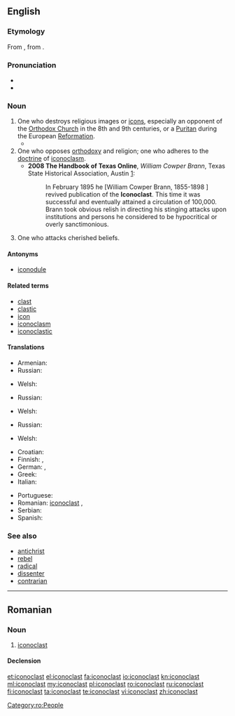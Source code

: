 ==English==
{{was wotd|2006|October|20}}

===Etymology===
From {{etyl|fr|en}} {{term|iconoclaste|lang=fr}}, from {{etyl|gkm|en}} {{term|εἰκονοκλάστης||eikonoklástēs|lit=image breaker|lang=gkm|sc=polytonic}}.

===Pronunciation===
* {{IPA|/aɪˈkɒnəklæst/}}
* {{audio|en-us-iconoclast.ogg|Audio (US)|lang=en}}

===Noun===
{{en-noun}}

# One who destroys religious images or [[icons]], especially an opponent of the [[Orthodox Church]] in the 8th and 9th centuries, or a [[Puritan]] during the European [[Reformation]].
#* {{quote-book|year=2004|author=Eugene TeSelle|section=Iconoclast|title=World Book Encyclopedia, 2004 edition (CD)|passage=In the days of the early Christian church, people who opposed the veneration (reverence) of images were called '''iconoclasts'''.}}
# One who opposes [[orthodoxy]] and religion; one who adheres to the [[doctrine]] of [[iconoclasm]].
#* '''2008 The Handbook of Texas Online''', ''William Cowper Brann'', Texas State Historical Association, Austin [http://www.tshaonline.org/handbook/online/articles/BB/fbr23.html]:
#*: In February 1895 he [William Cowper Brann, 1855-1898 ] revived publication of the '''Iconoclast'''. This time it was successful and eventually attained a circulation of 100,000. Brann took obvious relish in directing his stinging attacks upon institutions and persons he considered to be hypocritical or overly sanctimonious.
# One who attacks cherished beliefs.

====Antonyms====
* [[iconodule]]

====Related terms====
* [[clast]]
* [[clastic]]
* [[icon]]
* [[iconoclasm]]
* [[iconoclastic]]

====Translations====
{{trans-top|One who destroys religious images or icons, especially an opponent of the Orthodox Church in the 8th and 9th centuries, or a Puritan during the European Reformation}}
* Armenian: {{t|hy|պատկերամարտ|tr=patkeramart|sc=Armn}}
* Russian: {{t+|ru|иконобо́рец|m|tr=ikonobórec}}
{{trans-mid}}
* Welsh: {{t|cy|delwdrylliwr|m}}
{{trans-bottom}}

{{trans-top|One who opposes orthodoxy and religion; one who adheres to the doctrine of iconoclasm}}
* Russian: {{t+|ru|иконобо́рец|m|tr=ikonobórec}}
{{trans-mid}}
* Welsh: {{t|cy|delwdrylliwr|m}}
{{trans-bottom}}

{{trans-top|One who attacks cherished beliefs}}
* Russian: {{t+|ru|иконобо́рец|m|tr=ikonobórec}}
{{trans-mid}}
* Welsh: {{t|cy|delwdrylliwr|m}}
{{trans-bottom}}

{{checktrans-top}}
* Croatian: {{t+|sh|ikonoklast}}
* Finnish: {{t+|fi|ikonoklasti}}, {{t|fi|kuvainraastaja}}
* German: {{t|de|Bilderstürmer|m}}, {{t+|de|Ikonoklast|m}}
* Greek: {{t+|el|εικονοκλάστης}}
* Italian: {{t+|it|iconoclasta|m|f}}
{{trans-mid}}
* Portuguese: {{t+|pt|iconoclasta|m|f}}
* Romanian: [[#Romanian|iconoclast]] {{g|m}}, {{t+|ro|iconoclastă|f}}
* Serbian: {{t|sh|иконокласт}}
* Spanish: {{t+|es|iconoclasta|m|f}}
{{trans-bottom}}

===See also===
* [[antichrist]]
* [[rebel]]
* [[radical]]
* [[dissenter]]
* [[contrarian]]

----

==Romanian==

===Noun===
{{ro-noun|m|iconoclaști|f=iconoclastă}}

# [[#English|iconoclast]]

====Declension====
{{ro-noun-m|pl=iconoclaști}}

[[Category:ro:People]]

[[et:iconoclast]]
[[el:iconoclast]]
[[fa:iconoclast]]
[[io:iconoclast]]
[[kn:iconoclast]]
[[ml:iconoclast]]
[[my:iconoclast]]
[[pl:iconoclast]]
[[ro:iconoclast]]
[[ru:iconoclast]]
[[fi:iconoclast]]
[[ta:iconoclast]]
[[te:iconoclast]]
[[vi:iconoclast]]
[[zh:iconoclast]]